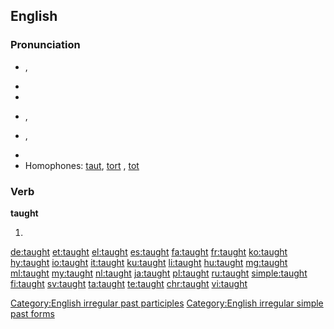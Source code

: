 ==English==

===Pronunciation===
* {{a|UK}} {{enPR|tôt}}, {{IPA|/tɔːt/}}
* {{audio|en-uk-taught.ogg|Audio (UK)|lang=en}}
* {{rhymes|ɔːt}}
* {{a|US}} {{enPR|tôt}}, {{IPA|/tɔt/}}
* {{a|cot-caught}} {{enPR|tät}}, {{IPA|/tɑt/}}
* {{audio|en-us-taught.ogg|Audio (US)|lang=en}}
* Homophones: [[taut]], [[tort]] {{qualifier|non-rhotic accents}}, [[tot]] {{qualifier|with cot-caught merger}}

===Verb===
'''taught'''

# {{en-past of|teach}}

[[Category:English irregular past participles]]
[[Category:English irregular simple past forms]]

[[de:taught]]
[[et:taught]]
[[el:taught]]
[[es:taught]]
[[fa:taught]]
[[fr:taught]]
[[ko:taught]]
[[hy:taught]]
[[io:taught]]
[[it:taught]]
[[ku:taught]]
[[li:taught]]
[[hu:taught]]
[[mg:taught]]
[[ml:taught]]
[[my:taught]]
[[nl:taught]]
[[ja:taught]]
[[pl:taught]]
[[ru:taught]]
[[simple:taught]]
[[fi:taught]]
[[sv:taught]]
[[ta:taught]]
[[te:taught]]
[[chr:taught]]
[[vi:taught]]